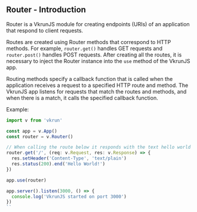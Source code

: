 ## Router - Introduction

Router is a VkrunJS module for creating endpoints (URIs) of an application that respond to client requests.

Routes are created using Router methods that correspond to HTTP methods. For example, `router.get()` handles GET requests and `router.post()` handles POST requests. After creating all the routes, it is necessary to inject the Router instance into the `use` method of the VkrunJS app.

Routing methods specify a callback function that is called when the application receives a request to a specified HTTP route and method. The VkrunJS app listens for requests that match the routes and methods, and when there is a match, it calls the specified callback function.

Example:

```ts
import v from 'vkrun'

const app = v.App()
const router = v.Router()

// When calling the route below it responds with the text hello world
router.get('/', (req: v.Request, res: v.Response) => {
  res.setHeader('Content-Type', 'text/plain')
  res.status(200).end('Hello World!')
})

app.use(router)

app.server().listen(3000, () => {
  console.log('VkrunJS started on port 3000')
})
``
